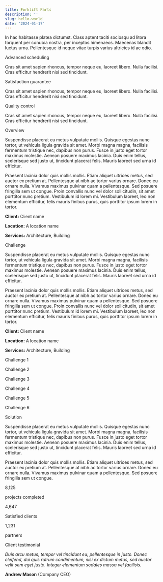 ```yaml
---
title: Forklift Parts
description: ''
slug: hello-world
date: '2024-01-17'
---
```



 In hac habitasse platea dictumst. Class aptent taciti sociosqu ad litora torquent per conubia nostra, per inceptos himenaeos. Maecenas blandit luctus urna. Pellentesque id neque vitae turpis varius ultricies id ac odio. 

Advanced scheduling

Cras sit amet sapien rhoncus, tempor neque eu, laoreet libero. Nulla facilisi. Cras efficitur hendrerit nisi sed tincidunt.

Satisfaction guarantee

Cras sit amet sapien rhoncus, tempor neque eu, laoreet libero. Nulla facilisi. Cras efficitur hendrerit nisi sed tincidunt.

Quality control

Cras sit amet sapien rhoncus, tempor neque eu, laoreet libero. Nulla facilisi. Cras efficitur hendrerit nisi sed tincidunt.

Overview

Suspendisse placerat eu metus vulputate mollis. Quisque egestas nunc tortor, ut vehicula ligula gravida sit amet. Morbi magna magna, facilisis fermentum tristique nec, dapibus non purus. Fusce in justo eget tortor maximus molestie. Aenean posuere maximus lacinia. Duis enim tellus, scelerisque sed justo ut, tincidunt placerat felis. Mauris laoreet sed urna id efficitur.

Praesent lacinia dolor quis mollis mollis. Etiam aliquet ultrices metus, sed auctor ex pretium at. Pellentesque at nibh ac tortor varius ornare. Donec eu ornare nulla. Vivamus maximus pulvinar quam a pellentesque. Sed posuere fringilla sem ut congue. Proin convallis nunc vel dolor sollicitudin, sit amet porttitor nunc pretium. Vestibulum id lorem mi. Vestibulum laoreet, leo non elementum efficitur, felis mauris finibus purus, quis porttitor ipsum lorem in tortor.

**Client:** Client name

**Location:** A location name

**Services:** Architecture, Building

Challenge

Suspendisse placerat eu metus vulputate mollis. Quisque egestas nunc tortor, ut vehicula ligula gravida sit amet. Morbi magna magna, facilisis fermentum tristique nec, dapibus non purus. Fusce in justo eget tortor maximus molestie. Aenean posuere maximus lacinia. Duis enim tellus, scelerisque sed justo ut, tincidunt placerat felis. Mauris laoreet sed urna id efficitur.

Praesent lacinia dolor quis mollis mollis. Etiam aliquet ultrices metus, sed auctor ex pretium at. Pellentesque at nibh ac tortor varius ornare. Donec eu ornare nulla. Vivamus maximus pulvinar quam a pellentesque. Sed posuere fringilla sem ut congue. Proin convallis nunc vel dolor sollicitudin, sit amet porttitor nunc pretium. Vestibulum id lorem mi. Vestibulum laoreet, leo non elementum efficitur, felis mauris finibus purus, quis porttitor ipsum lorem in tortor.

**Client:** Client name

**Location:** A location name

**Services:** Architecture, Building

Challenge 1

Challenge 2

Challenge 3

Challenge 4

Challenge 5

Challenge 6

Solution

Suspendisse placerat eu metus vulputate mollis. Quisque egestas nunc tortor, ut vehicula ligula gravida sit amet. Morbi magna magna, facilisis fermentum tristique nec, dapibus non purus. Fusce in justo eget tortor maximus molestie. Aenean posuere maximus lacinia. Duis enim tellus, scelerisque sed justo ut, tincidunt placerat felis. Mauris laoreet sed urna id efficitur.

Praesent lacinia dolor quis mollis mollis. Etiam aliquet ultrices metus, sed auctor ex pretium at. Pellentesque at nibh ac tortor varius ornare. Donec eu ornare nulla. Vivamus maximus pulvinar quam a pellentesque. Sed posuere fringilla sem ut congue.

8,125

projects completed

4,647

Satisfied clients

1,231

partners

Client testimonial

*Duis arcu metus, tempor vel tincidunt eu, pellentesque in justo. Donec eleifend, dui quis rutrum condimentum, nisi ex dictum metus, sed auctor velit sem eget justo. Integer elementum sodales massa vel facilisis.*

**Andrew Mason** (Company CEO)

